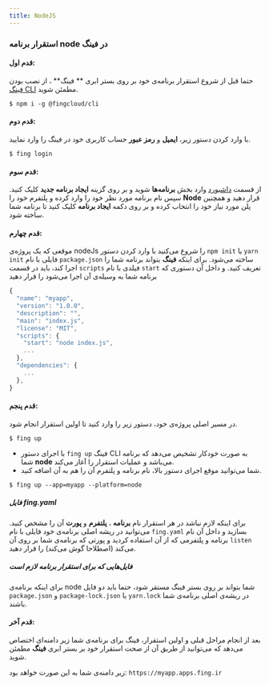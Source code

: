 ```yaml
---
title: NodeJS
---
```



<Platform>
  <PlatformHead platform="node" title="برنامه‌های ‌‌NodeJs" />
</Platform>

### استقرار برنامه node در فینگ

#### قدم اول:

حتما قبل از شروع استقرار برنامه‌ی خود بر روی بستر ابری ** فینگ** ، از نصب بودن [فینگ CLI](/cli/installation) مطمئن شوید.

```
$ npm i -g @fingcloud/cli
```

#### قدم دوم:

با وارد کردن دستور زیر، **ایمیل** و **رمز عبور** حساب کاربری خود در فینگ را وارد نمایید.

```
$ fing login
```

#### قدم سوم:

از قسمت [داشبورد](https://dashboard.fing.ir) وارد بخش **برنامه‌ها** شوید و بر روی گزینه **ایجاد برنامه جدید** کلیک کنید. سپس نام برنامه مورد نظر خود را وارد کرده و پلتفرم خود را **Node** قرار دهید و همچنین پلن مورد نیاز خود را انتخاب کرده و بر روی دکمه **ایجاد برنامه** کلیک کنید تا برنامه شما ساخته شود.

#### قدم چهارم:

موقعی که یک پروژه‌ی nodeJs را شروع می‌کنید با وارد کردن دستور `npm init` یا `yarn init` فایلی با نام `package.json` ساخته می‌شود. برای اینکه **فینگ** بتواند برنامه شما را اجرا کند، باید در قسمت `scripts` فیلدی با نام `start` تعریف کنید. و داخل آن دستوری که برنامه شما به وسیله‌ی آن اجرا می‌شود را قرار دهید

```javascript
{
  "name": "myapp",
  "version": "1.0.0",
  "description": "",
  "main": "index.js",
  "license": "MIT",
  "scripts": {
    "start": "node index.js",
    ...
  },
  "dependencies": {
    ...
  },
}
```

#### قدم پنجم:

در مسیر اصلی پروژه‌ی خود، دستور زیر را وارد کنید تا اولین استقرار انجام شود.

```
$ fing up
```

- با اجرای دستور `fing up` فینگ ‌CLI به صورت خودکار تشخیص می‌دهد که برنامه شما **node** می‌باشد و عملیات استقرار را آغاز می‌کند.
- شما می‌توانید موقع اجرای دستور بالا، نام برنامه و پلتفرم آن را هم به آن اضافه کنید.

```
$ fing up --app=myapp --platform=node
```

##### فایل fing.yaml

برای اینکه لازم نباشد در هر استقرار نام **برنامه** ، **پلتفرم** و **پورت** آن را مشخص کنید. می‌توانید در ریشه اصلی برنامه‌ی خود فایلی با نام `fing.yaml` بسازید و داخل آن نام برنامه و پلتفرمی که از آن استفاده کردید و پورتی که برنامه‌ی شما بر روی‌ آن `listen` می‌کند (اصطلاحا گوش می‌کند) را قرار دهید.

##### فایل‌هایی که برای استقرار برنامه لازم است

برای اینکه برنامه‌ی node شما بتواند بر روی بستر فینگ مستقر شود، حتما باید دو فایل `package.json` و `package-lock.json` یا `yarn.lock` در ریشه‌ی اصلی برنامه‌ی شما باشند.

#### قدم آخر:

بعد از انجام مراحل قبلی و اولین استقرار، فینگ برای برنامه‌ی شما زیر دامنه‌ای اختصاص می‌دهد که می‌توانید از طریق آن از صحت استقرار خود بر بستر ابری **فینگ** مطمئن شوید.

زیر دامنه‌ی شما به این صورت خواهد بود: `https://myapp.apps.fing.ir`
